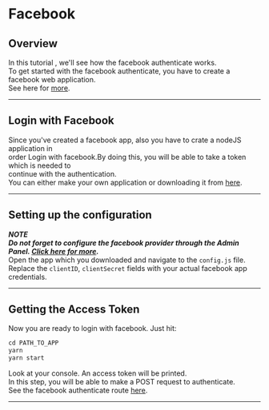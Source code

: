 # Facebook

## Overview
In this tutorial , we'll see how the facebook authenticate works.<br />
To get started with the facebook authenticate, you have to create a facebook web application.<br />
See here for [more](https://developers.facebook.com/docs/development/create-an-app/).<br />

------------------------------------------------------------------------------------------------

## Login with Facebook
Since you've created a facebook app, also you have to crate a nodeJS application in<br />
order Login with facebook.By doing this, you will be able to take a token which is needed to<br />
continue with the authentication.<br />
You can either make your own application or downloading it from [here](https://www.github.com/toapp).<br />

------------------------------------------------------------------------------------------------

## Setting up the configuration
***NOTE***<br />
***Do not forget to configure the facebook provider through the Admin Panel. [Click here for more](../config#third-party).<br />***
Open the app which you downloaded and navigate to the ```config.js``` file.<br />
Replace the ```clientID```, ```clientSecret```  fields with your actual facebook app credentials.<br />

------------------------------------------------------------------------------------------------

## Getting the Access Token


Now you are ready to login with facebook.
Just hit:<br />

```jsx
cd PATH_TO_APP
yarn
yarn start
```

Look at your console. An access token will be printed.<br />
In this step, you will be able to make a POST request to authenticate.<br />
See the facebook authenticate route [here](../api_reference/User/facebook).

------------------------------------------------------------------------------------------------



